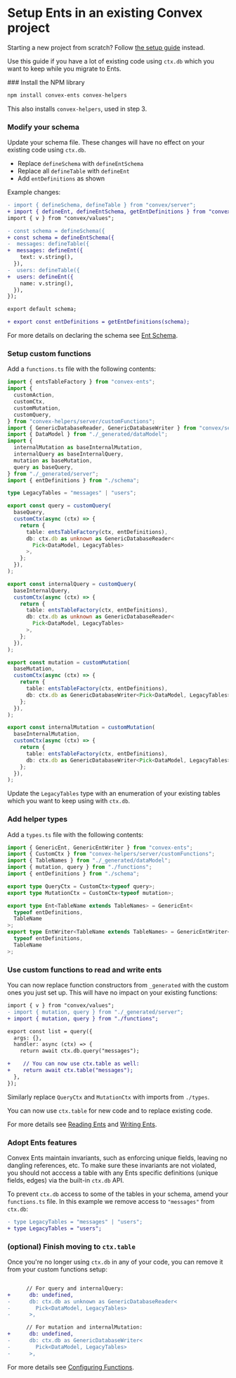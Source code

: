 
# Setup Ents in an existing Convex project

Starting a new project from scratch? Follow [the setup guide](/setup) instead.

Use this guide if you have a lot of existing code using `ctx.db` which you want
to keep while you migrate to Ents.

<Steps>
### Install the NPM library
 
```sh
npm install convex-ents convex-helpers
```

This also installs `convex-helpers`, used in step 3.

### Modify your schema

Update your schema file. These changes will have no effect on your existing code
using `ctx.db`.

- Replace `defineSchema` with `defineEntSchema`
- Replace all `defineTable` with `defineEnt`
- Add `entDefinitions` as shown

Example changes:

```diff filename="convex/schema.ts"
- import { defineSchema, defineTable } from "convex/server";
+ import { defineEnt, defineEntSchema, getEntDefinitions } from "convex-ents";
import { v } from "convex/values";

- const schema = defineSchema({
+ const schema = defineEntSchema({
-  messages: defineTable({
+  messages: defineEnt({
    text: v.string(),
  }),
-  users: defineTable({
+  users: defineEnt({
    name: v.string(),
  }),
});

export default schema;

+ export const entDefinitions = getEntDefinitions(schema);
```

For more details on declaring the schema see [Ent Schema](/schema).

### Setup custom functions

Add a `functions.ts` file with the following contents:

<Aside title="Click to show">

```ts filename="convex/functions.ts"
import { entsTableFactory } from "convex-ents";
import {
  customAction,
  customCtx,
  customMutation,
  customQuery,
} from "convex-helpers/server/customFunctions";
import { GenericDatabaseReader, GenericDatabaseWriter } from "convex/server";
import { DataModel } from "./_generated/dataModel";
import {
  internalMutation as baseInternalMutation,
  internalQuery as baseInternalQuery,
  mutation as baseMutation,
  query as baseQuery,
} from "./_generated/server";
import { entDefinitions } from "./schema";

type LegacyTables = "messages" | "users";

export const query = customQuery(
  baseQuery,
  customCtx(async (ctx) => {
    return {
      table: entsTableFactory(ctx, entDefinitions),
      db: ctx.db as unknown as GenericDatabaseReader<
        Pick<DataModel, LegacyTables>
      >,
    };
  }),
);

export const internalQuery = customQuery(
  baseInternalQuery,
  customCtx(async (ctx) => {
    return {
      table: entsTableFactory(ctx, entDefinitions),
      db: ctx.db as unknown as GenericDatabaseReader<
        Pick<DataModel, LegacyTables>
      >,
    };
  }),
);

export const mutation = customMutation(
  baseMutation,
  customCtx(async (ctx) => {
    return {
      table: entsTableFactory(ctx, entDefinitions),
      db: ctx.db as GenericDatabaseWriter<Pick<DataModel, LegacyTables>>,
    };
  }),
);

export const internalMutation = customMutation(
  baseInternalMutation,
  customCtx(async (ctx) => {
    return {
      table: entsTableFactory(ctx, entDefinitions),
      db: ctx.db as GenericDatabaseWriter<Pick<DataModel, LegacyTables>>,
    };
  }),
);
```

Update the `LegacyTables` type with an enumeration of your existing tables which
you want to keep using with `ctx.db`.

</Aside>

### Add helper types

Add a `types.ts` file with the following contents:

<Aside title="Click to show">

```ts filename="convex/types.ts"
import { GenericEnt, GenericEntWriter } from "convex-ents";
import { CustomCtx } from "convex-helpers/server/customFunctions";
import { TableNames } from "./_generated/dataModel";
import { mutation, query } from "./functions";
import { entDefinitions } from "./schema";

export type QueryCtx = CustomCtx<typeof query>;
export type MutationCtx = CustomCtx<typeof mutation>;

export type Ent<TableName extends TableNames> = GenericEnt<
  typeof entDefinitions,
  TableName
>;
export type EntWriter<TableName extends TableNames> = GenericEntWriter<
  typeof entDefinitions,
  TableName
>;
```

</Aside>

### Use custom functions to read and write ents

You can now replace function constructors from `_generated` with the custom ones
you just set up. This will have no impact on your existing functions:

```diff filename="convex/messages.ts"
import { v } from "convex/values";
- import { mutation, query } from "./_generated/server";
+ import { mutation, query } from "./functions";

export const list = query({
  args: {},
  handler: async (ctx) => {
    return await ctx.db.query("messages");

+    // You can now use ctx.table as well:
+    return await ctx.table("messages");
  },
});
```

Similarly replace `QueryCtx` and `MutationCtx` with imports from `./types`.

You can now use `ctx.table` for new code and to replace existing code.

For more details see [Reading Ents](/read) and [Writing Ents](/write).

### Adopt Ents features

Convex Ents maintain invariants, such as enforcing unique fields, leaving no
dangling references, etc. To make sure these invariants are not violated, you
should not acccess a table with any Ents specific definitions (unique fields,
edges) via the built-in `ctx.db` API.

To prevent `ctx.db` access to some of the tables in your schema, amend your
`functions.ts` file. In this example we remove access to `"messages"` from
`ctx.db`:

```diff filename="convex/functions.ts"
- type LegacyTables = "messages" | "users";
+ type LegacyTables = "users";
```

### (optional) Finish moving to `ctx.table`

Once you're no longer using `ctx.db` in any of your code, you can remove it from
your custom functions setup:

```diff filename="convex/functions.ts"

      // For query and internalQuery:
+      db: undefined,
-      db: ctx.db as unknown as GenericDatabaseReader<
-        Pick<DataModel, LegacyTables>
-      >,

      // For mutation and internalMutation:
+      db: undefined,
-      db: ctx.db as GenericDatabaseWriter<
-        Pick<DataModel, LegacyTables>
-      >,

```

For more details see [Configuring Functions](/setup/config).

</Steps>
